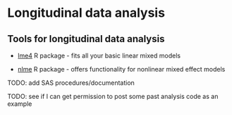 # Longitudinal data analysis 

## Tools for longitudinal data analysis 

  - [lme4](https://cran.r-project.org/web/packages/lme4/index.html) R package - fits all your basic linear mixed models 
  
  - [nlme](https://cran.r-project.org/web/packages/nlme/index.html) R package - offers functionality for nonlinear mixed effect models 
  

TODO: add SAS procedures/documentation 

TODO: see if I can get permission to post some past analysis code as an example 
